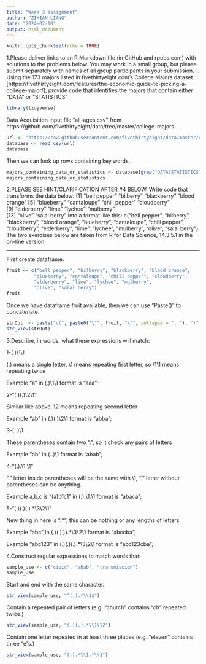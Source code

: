 ---
title: "Week 3 assignment"
author: "ZIXIAN LIANG"
date: "2024-02-10"
output: html_document
---

```{r setup, include=FALSE}
knitr::opts_chunk$set(echo = TRUE)
```


1.Please deliver links to an R Markdown file (in GitHub and rpubs.com) with solutions to the problems below.  You may work in a small group, but please submit separately with names of all group participants in your submission.
1. Using the 173 majors listed in fivethirtyeight.com’s College Majors dataset [https://fivethirtyeight.com/features/the-economic-guide-to-picking-a-college-major/], provide code that identifies the majors that contain either "DATA" or "STATISTICS"

```{r}
library(tidyverse)
```

Data Acquisition
Input file:"all-ages.csv" from https://github.com/fivethirtyeight/data/tree/master/college-majors


```{r}
url <- 'https://raw.githubusercontent.com/fivethirtyeight/data/master/college-majors/all-ages.csv'
database <- read_csv(url)
database
```


Then we can look up rows containing key words.


```{r}
majors_containing_data_or_statistics <- database[grep("DATA|STATISTICS", database$Major),]
majors_containing_data_or_statistics
```

2.PLEASE SEE HINT/CLARIFICATION AFTER #4 BELOW. Write code that transforms the data below:
[1] "bell pepper"  "bilberry"     "blackberry"   "blood orange"
[5] "blueberry"    "cantaloupe"   "chili pepper" "cloudberry"  
[9] "elderberry"   "lime"         "lychee"       "mulberry"    
[13] "olive"        "salal berry"
Into a format like this:
c("bell pepper", "bilberry", "blackberry", "blood orange", "blueberry", "cantaloupe", "chili pepper", "cloudberry", "elderberry", "lime", "lychee", "mulberry", "olive", "salal berry")
The two exercises below are taken from R for Data Science, 14.3.5.1 in the on-line version:

--------

First create dataframe.

```{r}
fruit <- c("bell pepper", "bilberry", "blackberry", "blood orange",
          "blueberry", "cantaloupe", "chili pepper", "cloudberry",
          "elderberry", "lime", "lychee", "mulberry",
          "olive", "salal berry")
fruit
```

Once we have dataframe fruit available, then we can use "Paste()" to concatenate.


```{r}
strOut  <- paste("c(", paste0("\"", fruit, "\"", collapse = ", "), ")", collapse = "")
str_view(strOut)
```
3.Describe, in words, what these expressions will match:

1-(.)\1\1

(.) means a single letter, \1 means repeating first letter, so \1\1 means repeating twice

Example "a" in (.)\1\1 format is "aaa";

2-"(.)(.)\\2\\1"

Similar like above, \2 means repeating second letter

Example "ab" in (.)(.)\\2\\1 format is "abba";

3-(..)\1

These parentheses contain two ".", so it check any pairs of letters

Example "ab" in (..)\1 format is "abab";


4-"(.).\\1.\\1"

"." letter inside parentheses will be the same with \1, "." letter without parentheses can be anything.

Example a,b,c is "(a)b1c1" in (.).\\1.\\1 format is "abaca";


5-"(.)(.)(.).*\\3\\2\\1"

New thing in here is ".*", this can be nothing or any lengths of letters

Example "abc" in (.)(.)(.).*\\3\\2\\1 format is "abccba";

Example "abc123" in (.)(.)(.).*\\3\\2\\1 format is "abc123cba";

4.Construct regular expressions to match words that:

```{r}
sample_use <- c("civic", "abab", "transmission")
sample_use
```


Start and end with the same character.

```{r}
str_view(sample_use, "^(.).*\\1$")
```

Contain a repeated pair of letters (e.g. "church" contains "ch" repeated twice.)

```{r}
str_view(sample_use, "(.)(.).*\\1\\2")
```

Contain one letter repeated in at least three places (e.g. "eleven" contains three "e"s.)

```{r}
str_view(sample_use, "(.).*\\1.*\\1")
```

